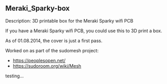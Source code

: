 == Meraki_Sparky-box ==

Description: 3D printable box for the Meraki Sparky wifi PCB

If you have a Meraki Sparky wifi PCB, you could use this to 3D print a box.

As of 01.08.2014, the cover is just a first pass.


Worked on as part of the sudomesh project: 
* https://peoplesopen.net/
* https://sudoroom.org/wiki/Mesh


testing...